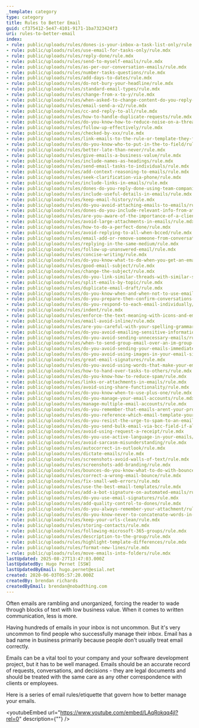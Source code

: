 ```yaml
---
_template: category
type: category
title: Rules to Better Email
guid: cf375412-5e47-4101-9171-1ba7323424f3
uri: rules-to-better-email
index:
- rule: public/uploads/rules/dones-is-your-inbox-a-task-list-only/rule.mdx
- rule: public/uploads/rules/use-email-for-tasks-only/rule.mdx
- rule: public/uploads/rules/reply-done/rule.mdx
- rule: public/uploads/rules/send-to-myself-emails/rule.mdx
- rule: public/uploads/rules/as-per-our-conversation-emails/rule.mdx
- rule: public/uploads/rules/number-tasks-questions/rule.mdx
- rule: public/uploads/rules/add-days-to-dates/rule.mdx
- rule: public/uploads/rules/do-not-bury-your-headline/rule.mdx
- rule: public/uploads/rules/standard-email-types/rule.mdx
- rule: public/uploads/rules/change-from-x-to-y/rule.mdx
- rule: public/uploads/rules/when-asked-to-change-content-do-you-reply-with-the-content-before-and-after-the-change/rule.mdx
- rule: public/uploads/rules/email-send-a-v2/rule.mdx
- rule: public/uploads/rules/cc-and-reply-to-all/rule.mdx
- rule: public/uploads/rules/how-to-handle-duplicate-requests/rule.mdx
- rule: public/uploads/rules/do-you-know-how-to-reduce-noise-on-a-thread-by-using-a-survey/rule.mdx
- rule: public/uploads/rules/follow-up-effectively/rule.mdx
- rule: public/uploads/rules/checked-by-xxx/rule.mdx
- rule: public/uploads/rules/link-emails-to-the-rule-or-template-they-follow/rule.mdx
- rule: public/uploads/rules/do-you-know-who-to-put-in-the-to-field/rule.mdx
- rule: public/uploads/rules/better-late-than-never/rule.mdx
- rule: public/uploads/rules/give-emails-a-business-value/rule.mdx
- rule: public/uploads/rules/include-names-as-headings/rule.mdx
- rule: public/uploads/rules/send-email-tasks-to-individuals/rule.mdx
- rule: public/uploads/rules/add-context-reasoning-to-emails/rule.mdx
- rule: public/uploads/rules/seek-clarification-via-phone/rule.mdx
- rule: public/uploads/rules/include-links-in-emails/rule.mdx
- rule: public/uploads/rules/dones-do-you-reply-done-using-team-companion-when-using-tfs/rule.mdx
- rule: public/uploads/rules/include-useful-details-in-emails/rule.mdx
- rule: public/uploads/rules/keep-email-history/rule.mdx
- rule: public/uploads/rules/do-you-avoid-attaching-emails-to-emails/rule.mdx
- rule: public/uploads/rules/dones-do-you-include-relevant-info-from-attachments-in-the-body-of-the-email/rule.mdx
- rule: public/uploads/rules/are-you-aware-of-the-importance-of-a-clients-email-attachment/rule.mdx
- rule: public/uploads/rules/avoid-large-attachments-in-emails/rule.mdx
- rule: public/uploads/rules/how-to-do-a-perfect-done/rule.mdx
- rule: public/uploads/rules/avoid-replying-to-all-when-bcced/rule.mdx
- rule: public/uploads/rules/email-add-or-remove-someone-from-conversation/rule.mdx
- rule: public/uploads/rules/replying-in-the-same-medium/rule.mdx
- rule: public/uploads/rules/follow-up-unanswered-email/rule.mdx
- rule: public/uploads/rules/concise-writing/rule.mdx
- rule: public/uploads/rules/do-you-know-what-to-do-when-you-get-an-email-that-you-dont-understand/rule.mdx
- rule: public/uploads/rules/good-email-subject/rule.mdx
- rule: public/uploads/rules/change-the-subject/rule.mdx
- rule: public/uploads/rules/do-you-link-similar-threads-with-similar-subjects/rule.mdx
- rule: public/uploads/rules/split-emails-by-topic/rule.mdx
- rule: public/uploads/rules/duplicate-email-draft/rule.mdx
- rule: public/uploads/rules/do-you-know-when-and-when-not-to-use-email/rule.mdx
- rule: public/uploads/rules/do-you-prepare-then-confirm-conversations-decisions/rule.mdx
- rule: public/uploads/rules/do-you-respond-to-each-email-individually/rule.mdx
- rule: public/uploads/rules/indent/rule.mdx
- rule: public/uploads/rules/enforce-the-text-meaning-with-icons-and-emojis/rule.mdx
- rule: public/uploads/rules/email-avoid-inline/rule.mdx
- rule: public/uploads/rules/are-you-careful-with-your-spelling-grammar-and-punctuation/rule.mdx
- rule: public/uploads/rules/do-you-avoid-emailing-sensitive-information/rule.mdx
- rule: public/uploads/rules/do-you-avoid-sending-unnecessary-emails/rule.mdx
- rule: public/uploads/rules/when-to-send-group-email-over-an-im-group-message/rule.mdx
- rule: public/uploads/rules/do-you-avoid-sending-your-emails-immediately/rule.mdx
- rule: public/uploads/rules/do-you-avoid-using-images-in-your-email-signatures/rule.mdx
- rule: public/uploads/rules/great-email-signatures/rule.mdx
- rule: public/uploads/rules/do-you-avoid-using-words-that-make-your-email-like-junk-mail/rule.mdx
- rule: public/uploads/rules/how-to-hand-over-tasks-to-others/rule.mdx
- rule: public/uploads/rules/do-you-know-how-to-reduce-spam/rule.mdx
- rule: public/uploads/rules/links-or-attachments-in-emails/rule.mdx
- rule: public/uploads/rules/avoid-using-share-functionality/rule.mdx
- rule: public/uploads/rules/do-you-know-when-to-use-plus-one/rule.mdx
- rule: public/uploads/rules/do-you-manage-your-email-accounts/rule.mdx
- rule: public/uploads/rules/manage-multiple-email-accounts/rule.mdx
- rule: public/uploads/rules/do-you-remember-that-emails-arent-your-property/rule.mdx
- rule: public/uploads/rules/do-you-reference-which-email-template-youre-using/rule.mdx
- rule: public/uploads/rules/do-you-resist-the-urge-to-spam-to-an-email-alias/rule.mdx
- rule: public/uploads/rules/do-you-send-bulk-email-via-bcc-field-if-all-parties-are-not-contacts-of-each-other/rule.mdx
- rule: public/uploads/rules/avoid-using-request-a-receipt/rule.mdx
- rule: public/uploads/rules/do-you-use-active-language-in-your-emails/rule.mdx
- rule: public/uploads/rules/avoid-sarcasm-misunderstanding/rule.mdx
- rule: public/uploads/rules/autocorrect-in-outlook/rule.mdx
- rule: public/uploads/rules/dictate-emails/rule.mdx
- rule: public/uploads/rules/screenshots-avoid-walls-of-text/rule.mdx
- rule: public/uploads/rules/screenshots-add-branding/rule.mdx
- rule: public/uploads/rules/bounces-do-you-know-what-to-do-with-bounced-email/rule.mdx
- rule: public/uploads/rules/correct-a-wrong-email-bounce/rule.mdx
- rule: public/uploads/rules/fix-small-web-errors/rule.mdx
- rule: public/uploads/rules/use-the-best-email-templates/rule.mdx
- rule: public/uploads/rules/add-a-bot-signature-on-automated-emails/rule.mdx
- rule: public/uploads/rules/do-you-use-email-signatures/rule.mdx
- rule: public/uploads/rules/add-quality-control-to-dones/rule.mdx
- rule: public/uploads/rules/do-you-always-remember-your-attachment/rule.mdx
- rule: public/uploads/rules/do-you-know-never-to-concatenate-words-in-an-email/rule.mdx
- rule: public/uploads/rules/keep-your-urls-clean/rule.mdx
- rule: public/uploads/rules/storing-contacts/rule.mdx
- rule: public/uploads/rules/following-microsoft-365-groups/rule.mdx
- rule: public/uploads/rules/description-to-the-group/rule.mdx
- rule: public/uploads/rules/highlight-template-differences/rule.mdx
- rule: public/uploads/rules/format-new-lines/rule.mdx
- rule: public/uploads/rules/move-emails-into-folders/rule.mdx
lastUpdated: 2025-08-27T13:47:03.000Z
lastUpdatedBy: Hugo Pernet [SSW]
lastUpdatedByEmail: hugo.pernet@esial.net
created: 2020-06-03T05:57:20.000Z
createdBy: brendan richards
createdByEmail: brendan@nobadthing.com
---
```


Often emails are rambling and unorganized, forcing the reader to wade through blocks of text with low business value. When it comes to written communication, less is more.

Having hundreds of emails in your inbox is not uncommon. But it's very uncommon to find people who successfully manage their inbox. Email has a bad name in business primarily because people don't usually treat email correctly.

Emails can be a vital tool to your company and your software development project, but it has to be well managed. Emails should be an accurate record of requests, conversations, and decisions - they are legal documents and should be treated with the same care as any other correspondence with clients or employees.

Here is a series of email rules/etiquette that govern how to better manage your emails.

<youtubeEmbed url="https://www.youtube.com/embed/LAqRokqq4jI?rel=0" description={""} />
